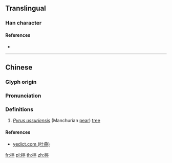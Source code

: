 {{character info/new}}
==Translingual==

===Han character===
{{Han char|rn=75|rad=木|as=09|sn=13|four=40921|canj=DYRN|ids=⿰木亭}}

====References====
* {{Han ref|kx=0540.100|dkj=15151|dj=0927.170|hdz=21254.090|uh=695F|ud=26975|bh=DDCA|bd=56778}}

----

==Chinese==
{{zh-forms}}

===Glyph origin===
{{Han etym}}

===Pronunciation===
{{zh-pron
|m=tíng
|c=ting4
|mc=y
|oc=y
|ma=
|cat=n
}}

===Definitions===
{{zh-hanzi}}

# ''[[w:Pyrus ussuriensis|Pyrus ussuriensis]]'' (Manchurian [[pear]]) [[tree]]

====References====
* [http://yedict.com/htm/69/695F.htm yedict.com (叶典)]

[[fr:楟]]
[[pl:楟]]
[[th:楟]]
[[zh:楟]]